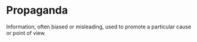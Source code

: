 # Propaganda

Information, often biased or misleading, used to promote a particular cause or point of view.
